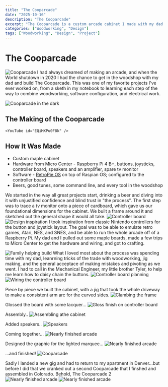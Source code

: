 ```yaml
---
title: "The Cooparcade"
date: "2025-10-16"
description: "The Cooparcade"
excerpt: "The Cooparcade is a custom arcade cabinet I made with my dad."
categories: ["Woodworking", "Design"]
tags: ["Woodworking", "Design", "Project"]
---
```

# The Cooparcade
![Cooparcade](../../assets/blogImg/cooparcade/Cooparcade-Cleveland.png)
I had always dreamed of making an arcade, and when the World shutdown in 2020 I had the chance to get in the woodshop with my dad and build The Cooparcade. This was one of my favorite projects I've ever worked on, from a sketh in my notebook to learning each step of the way to combine woodworking, software configuration, and electrical work. 

![Cooparcade in the dark](../../assets/blogImg/cooparcade/Cooparcade-Cleveland-dark.png)
## The Making of the Cooparcade

    <YouTube id="EQiMXPu0F8k" />

## How It Was Made
* Custom maple cabinet
* Hardware from Micro Center - Raspberry Pi 4 B+, buttons, joysticks, controller board, speakers and an amplifier, spare tv monitor
* Software - [RetroPie OS](https://retropie.org.uk/) on top of Raspian OS; configured to the controller board
* Beers, good tunes, some command line, and every tool in the woodshop

We started in the way all great projects start, drinking a beer and diving into it with unjustified confidence and blind trust in "the process". The first step was to trace a tv monitor onto a piece of cardboard, which gave us our foundational dimensions for the cabinet. We built a frame around it and sketched out the general shape it would all take. 
![Controller board](../../assets/blogImg/cooparcade/cooparcade-2-planning.png)
![Design inspiration](../../assets/blogImg/cooparcade/cooparcade-4-controlboard.png)
I took inspiration from classic Nintendo controllers for the button and joystick layout. The goal was to be able to emulate retro games, Atari, NES, and SNES, and be able to run the whole arcade off of a Raspberry Pi. My dad and I pulled out some maple boards, made a few trips to Micro Center to get the hardware and wiring, and got to crafting. 

![Family helping build](../../assets/blogImg/cooparcade/cooparcade-0-helpfrommyfriends.png)
What I loved most about the process was spending time with my dad, leanrning tricks of the trade with woodworking, jig making, and the general acceptace of making mistakes and pivoting as we went. I had to call in the Mechanical Engineer, my little brother Tyler, to help me learn how to daisy chain the buttons. 
![Controller board planning](../../assets/blogImg/cooparcade/cooparcade-controller-plans.png)
![Wiring the controller board](../../assets/blogImg/cooparcade/cooparcade-6-wiring.png)

Piece by piece we built the cabinet, with a jig that took the whole driveway to make a consistent arm arc for the curved sides. 
![Clambing the frame](../../assets/blogImg/cooparcade/cooparcade-8-clamps.png)

Glossed the board with some lacquer...
![Gloss finish on controller board](../../assets/blogImg/cooparcade/cooparcade-11-glossedBoard.png)

Assembly..
![Assembling athe cabinet](../../assets/blogImg/cooparcade/cooparcade-13-clampsAssembly.png)

Added speakers..
![Speakers](../../assets/blogImg/cooparcade/cooparcade-14-speakers.png)

Coming together...
![Nearly finished arcade](../../assets/blogImg/cooparcade/cooparcade-15-monitorInstall.png)

Designed the graphic for the lighted marquee... 
![Nearly finished arcade](../../assets/blogImg/cooparcade/cooparcade-banner.png)

...and finished! 
![Cooparcade](../../assets/blogImg/cooparcade/Cooparcade-Cleveland.png)

Sadly I landed a new gig and had to return to my apartment in Denver...but before I did that we cranked out a second Cooparcade that I finshed and assembled in Colorado. Behold, The Cooparcade 2
![Nearly finished arcade](../../assets/blogImg/cooparcade/Cooparcade-Denver.png)
![Nearly finished arcade](../../assets/blogImg/cooparcade/cooparcade-Denver-dark.png)


